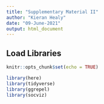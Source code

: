 ```yaml
---
title: "Supplementary Material II"
author: "Kieran Healy"
date: "09-June-2021"
output: html_document
---
```


## Load Libraries


```r
knitr::opts_chunk$set(echo = TRUE)

library(here)
library(tidyverse)
library(ggrepel)
library(socviz)
```



